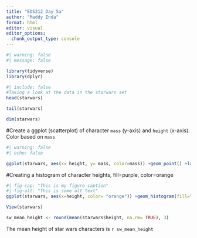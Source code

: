 ```yaml
---
title: "EDS212 Day 5a"
author: "Maddy Enda"
format: html
editor: visual
editor_options: 
  chunk_output_type: console
---
```


```r
#| warning: false
#| message: false 

library(tidyverse)
library(dplyr)
```

```r
#| include: false
#Taking a look at the data in the starwars set
head(starwars)

tail(starwars)

dim(starwars)

```

#Create a ggplot (scatterplot) of character `mass` (y-axis) and `height` (x-axis). Color based on `mass`

```r
#| warning: false
#| echo: false

ggplot(starwars, aes(x= height, y= mass, color=mass)) +geom_point() +labs(x="Height", y= "Mass") + ggtitle("here is my title")
```


#Creating a histogram of character heights, fill=purple, color=orange
```r
#| fig-cap: "This is my figure caption"
#| fig-alt: "This is some alt text"
ggplot(starwars, aes(x=height, color= "orange")) +geom_histogram(fill="purple")+ labs(x= "height", y="count") +ggtitle("Character Height")
```


```r
View(starwars)

sw_mean_height <- round(mean(starwars$height, na.rm= TRUE), 3)

```

The mean height of star wars characters is `r sw_mean_height`
